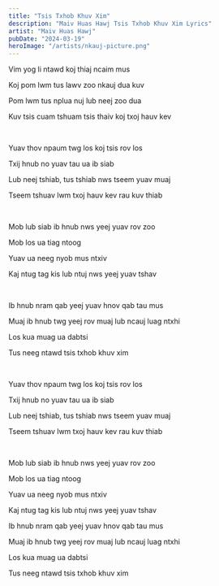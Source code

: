 ```yaml
---
title: "Tsis Txhob Khuv Xim"
description: "Maiv Huas Hawj Tsis Txhob Khuv Xim Lyrics"
artist: "Maiv Huas Hawj"
pubDate: "2024-03-19"
heroImage: "/artists/nkauj-picture.png"
---
```


Vim yog li ntawd koj thiaj ncaim mus

Koj pom lwm tus lawv zoo nkauj dua kuv

Pom lwm tus nplua nuj lub neej zoo dua

Kuv tsis cuam tshuam tsis thaiv koj txoj hauv kev

<br />

Yuav thov npaum twg los koj tsis rov los

Txij hnub no yuav tau ua ib siab

Lub neej tshiab, tus tshiab nws tseem yuav muaj

Tseem tshuav lwm txoj hauv kev rau kuv thiab

<br />

Mob lub siab ib hnub nws yeej yuav rov zoo

Mob los ua tiag ntoog

Yuav ua neeg nyob mus ntxiv

Kaj ntug tag kis lub ntuj nws yeej yuav tshav

<br />

Ib hnub nram qab yeej yuav hnov qab tau mus

Muaj ib hnub twg yeej rov muaj lub ncauj luag ntxhi

Los kua muag ua dabtsi

Tus neeg ntawd tsis txhob khuv xim

<br />

Yuav thov npaum twg los koj tsis rov los

Txij hnub no yuav tau ua ib siab

Lub neej tshiab, tus tshiab nws tseem yuav muaj

Tseem tshuav lwm txoj hauv kev rau kuv thiab

<br />

Mob lub siab ib hnub nws yeej yuav rov zoo

Mob los ua tiag ntoog

Yuav ua neeg nyob mus ntxiv

Kaj ntug tag kis lub ntuj nws yeej yuav tshav

Ib hnub nram qab yeej yuav hnov qab tau mus

Muaj ib hnub twg yeej rov muaj lub ncauj luag ntxhi

Los kua muag ua dabtsi

Tus neeg ntawd tsis txhob khuv xim
